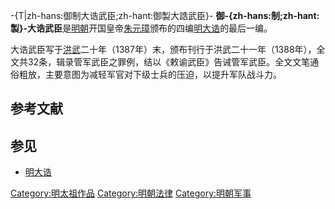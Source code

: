-{T|zh-hans:御制大诰武臣;zh-hant:御製大誥武臣}-
'''御-{zh-hans:制;zh-hant:製}-大诰武臣'''是[[明朝|明朝]]开国皇帝[[朱元璋|朱元璋]]颁布的四编[[明大诰|明大诰]]的最后一编。

大诰武臣写于[[洪武|洪武]]二十年（1387年）末，颁布刊行于洪武二十一年（1388年），全文共32条，辑录管军武臣之罪例，结以《敕谕武臣》告诫管军武臣。全文文笔通俗粗放，主要意图为减轻军官对下级士兵的压迫，以提升军队战斗力。

== 参考文献 ==
{{Reflist}}

== 参见 ==
* [[明大诰|明大诰]]

[[Category:明太祖作品|Category:明太祖作品]]
[[Category:明朝法律|Category:明朝法律]]
[[Category:明朝军事|Category:明朝军事]]